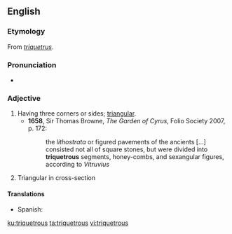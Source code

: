 ==English==

===Etymology===
From {{etyl|la|en}} ''[[triquetrus]]''.

===Pronunciation===
* {{a|UK}} {{IPA|/tɹaɪˈkwɛtɹəs/|lang=en}}

===Adjective===
{{en-adj}}

# Having three corners or sides; [[triangular]].
#* '''1658''', Sir Thomas Browne, ''The Garden of Cyrus'', Folio Society 2007, p. 172:
#*: the ''lithostrata'' or figured pavements of the ancients [...] consisted not all of square stones, but were divided into '''triquetrous''' segments, honey-combs, and sexangular figures, according to ''Vitruvius''
# Triangular in cross-section

====Translations====
{{trans-top}}
{{trans-mid}}
* Spanish: {{t|es|triquetro|m}}
{{trans-bottom}}

[[ku:triquetrous]]
[[ta:triquetrous]]
[[vi:triquetrous]]
